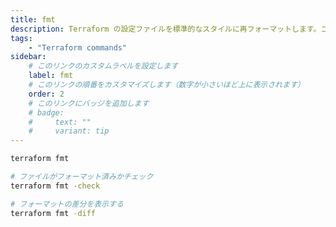 ```yaml
---
title: fmt
description: Terraform の設定ファイルを標準的なスタイルに再フォーマットします。コードの整形に使用します。
tags:
    - "Terraform commands"
sidebar:
    # このリンクのカスタムラベルを設定します
    label: fmt
    # このリンクの順番をカスタマイズします（数字が小さいほど上に表示されます）
    order: 2
    # このリンクにバッジを追加します
    # badge:
    #     text: ""
    #     variant: tip
---
```


```bash
terraform fmt
```

```bash
# ファイルがフォーマット済みかチェック
terraform fmt -check

# フォーマットの差分を表示する
terraform fmt -diff
```
